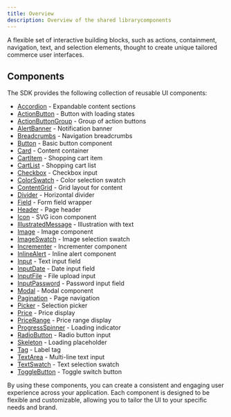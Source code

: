 ```yaml
---
title: Overview
description: Overview of the shared librarycomponents
---
```



A flexible set of interactive building blocks, such as actions, containment,
navigation, text, and selection elements, thought to create unique tailored
commerce user interfaces.

## Components

The SDK provides the following collection of reusable UI components:

- [Accordion](/sdk/components/accordion/) - Expandable content sections
- [ActionButton](/sdk/components/actionbutton/) - Button with loading states
- [ActionButtonGroup](/sdk/components/actionbuttongroup/) - Group of action buttons
- [AlertBanner](/sdk/components/alertbanner/) - Notification banner
- [Breadcrumbs](/sdk/components/breadcrumbs/) - Navigation breadcrumbs
- [Button](/sdk/components/button/) - Basic button component
- [Card](/sdk/components/card/) - Content container
- [CartItem](/sdk/components/cartitem/) - Shopping cart item
- [CartList](/sdk/components/cartlist/) - Shopping cart list
- [Checkbox](/sdk/components/checkbox/) - Checkbox input
- [ColorSwatch](/sdk/components/colorswatch/) - Color selection swatch
- [ContentGrid](/sdk/components/contentgrid/) - Grid layout for content
- [Divider](/sdk/components/divider/) - Horizontal divider
- [Field](/sdk/components/field/) - Form field wrapper
- [Header](/sdk/components/header/) - Page header
- [Icon](/sdk/components/icon/) - SVG icon component
- [IllustratedMessage](/sdk/components/illustratedmessage/) - Illustration with text
- [Image](/sdk/components/image/) - Image component
- [ImageSwatch](/sdk/components/imageswatch/) - Image selection swatch
- [Incrementer](/sdk/components/incrementer/) - Incrementer component
- [InlineAlert](/sdk/components/inlinealert/) - Inline alert component
- [Input](/sdk/components/input/) - Text input field
- [InputDate](/sdk/components/inputdate/) - Date input field
- [InputFile](/sdk/components/inputfile/) - File upload input
- [InputPassword](/sdk/components/inputpassword/) - Password input field
- [Modal](/sdk/components/modal/) - Modal component
- [Pagination](/sdk/components/pagination/) - Page navigation
- [Picker](/sdk/components/picker/) - Selection picker
- [Price](/sdk/components/price/) - Price display
- [PriceRange](/sdk/components/pricerange/) - Price range display
- [ProgressSpinner](/sdk/components/progressspinner/) - Loading indicator
- [RadioButton](/sdk/components/radiobutton/) - Radio button input
- [Skeleton](/sdk/components/skeleton/) - Loading placeholder
- [Tag](/sdk/components/tag/) - Label tag
- [TextArea](/sdk/components/textarea/) - Multi-line text input
- [TextSwatch](/sdk/components/textswatch/) - Text selection swatch
- [ToggleButton](/sdk/components/togglebutton/) - Toggle switch button

By using these components, you can create a consistent and engaging user experience across your application. Each component is designed to be flexible and customizable, allowing you to tailor the UI to your specific needs and brand.